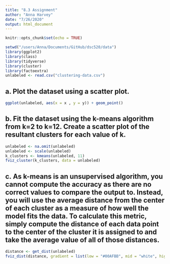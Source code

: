 ```yaml
---
title: "8.3 Assignment"
author: "Anna Harvey"
date: "7/26/2020"
output: html_document
---
```


```r
knitr::opts_chunk$set(echo = TRUE)
```
```r
setwd("/users/Anna/Documents/GitHub/dsc520/data")
library(ggplot2)
library(class)
library(tidyverse)
library(cluster)
library(factoextra)
unlabeled <- read.csv("clustering-data.csv")
```

## a. Plot the dataset using a scatter plot.

```r
ggplot(unlabeled, aes(x = x , y = y)) + geom_point()
```

## b. Fit the dataset using the k-means algorithm from k=2 to k=12. Create a scatter plot of the resultant clusters for each value of k.

```r
unlabeled <- na.omit(unlabeled)
unlabeled <- scale(unlabeled)
k_clusters <- kmeans(unlabeled, 11)
fviz_cluster(k_clusters, data = unlabeled)
```

## c. As k-means is an unsupervised algorithm, you cannot compute the accuracy as there are no correct values to compare the output to. Instead, you will use the average distance from the center of each cluster as a measure of how well the model fits the data. To calculate this metric, simply compute the distance of each data point to the center of the cluster it is assigned to and take the average value of all of those distances.

```r
distance <- get_dist(unlabeled)
fviz_dist(distance, gradient = list(low = "#00AFBB", mid = "white", high = "#FC4E07"))
```
